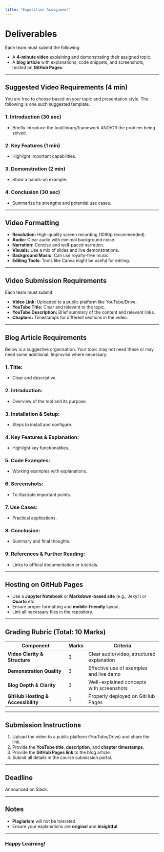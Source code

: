 ```yaml
---
title: "Exposition Assignment"
---
```



# Deliverables

Each team must submit the following:

- A **4-minute video** explaining and demonstrating their assigned topic.
- A **blog article** with explanations, code snippets, and screenshots, hosted on **GitHub Pages**.

---

## Suggested Video Requirements (4 min)

You are free to choose based on your topic and presentation style. The following is one such suggested template.

### 1. **Introduction (30 sec)**
- Briefly introduce the tool/library/framework AND/OR the problem being solved.

### 2. **Key Features (1 min)**
- Highlight important capabilities.

### 3. **Demonstration (2 min)**
- Show a hands-on example.

### 4. **Conclusion (30 sec)**
- Summarize its strengths and potential use cases.

---

## Video Formatting

- **Resolution:** High-quality screen recording (1080p recommended).
- **Audio:** Clear audio with minimal background noise.
- **Narration:** Concise and well-paced narration.
- **Visuals:** Use a mix of slides and live demonstrations.
- **Background Music:** Can use royalty-free music.
- **Editing Tools:** Tools like Canva might be useful for editing.

---

## Video Submission Requirements

Each team must submit:

- **Video Link:** Uploaded to a public platform like YouTube/Drive.
- **YouTube Title:** Clear and relevant to the topic.
- **YouTube Description:** Brief summary of the content and relevant links.
- **Chapters:** Timestamps for different sections in the video.

---

## Blog Article Requirements

Below is a suggestive organisation. Your topic may not need these or may need some additional. Improvise where necessary.

### 1. **Title:** 
- Clear and descriptive.

### 2. **Introduction:**
- Overview of the tool and its purpose.

### 3. **Installation & Setup:**
- Steps to install and configure.

### 4. **Key Features & Explanation:**
- Highlight key functionalities.

### 5. **Code Examples:**
- Working examples with explanations.

### 6. **Screenshots:**
- To illustrate important points.

### 7. **Use Cases:**
- Practical applications.

### 8. **Conclusion:**
- Summary and final thoughts.

### 9. **References & Further Reading:**
- Links to official documentation or tutorials.

---

## Hosting on GitHub Pages

- Use a **Jupyter Notebook** or **Markdown-based site** (e.g., Jekyll) or **Quarto** etc.
- Ensure proper formatting and **mobile-friendly** layout.
- Link all necessary files in the repository.

---

## Grading Rubric (Total: 10 Marks)

| Component                           | Marks | Criteria                                    |
|-------------------------------------|-------|---------------------------------------------|
| **Video Clarity & Structure**       | 3     | Clear audio/video, structured explanation   |
| **Demonstration Quality**           | 3     | Effective use of examples and live demo     |
| **Blog Depth & Clarity**            | 3     | Well-explained concepts with screenshots    |
| **GitHub Hosting & Accessibility** | 1     | Properly deployed on GitHub Pages           |

---

## Submission Instructions

1. Upload the video to a public platform (YouTube/Drive) and share the link.
2. Provide the **YouTube title**, **description**, and **chapter timestamps**.
3. Provide the **GitHub Pages link** to the blog article.
4. Submit all details in the course submission portal.

---

## Deadline

Announced on Slack.

---

## Notes

- **Plagiarism** will not be tolerated.
- Ensure your explanations are **original** and **insightful**.

---

### Happy Learning!
